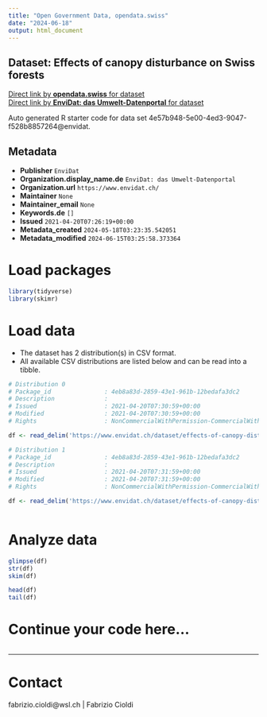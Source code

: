 ```yaml
---
title: "Open Government Data, opendata.swiss"
date: "2024-06-18"
output: html_document
---
```


## Dataset: Effects of canopy disturbance on Swiss forests



[Direct link by **opendata.swiss** for dataset](https://opendata.swiss/de/dataset/effects-of-canopy-disturbance-on-swiss-forests)<br>
[Direct link by **EnviDat: das Umwelt-Datenportal** for dataset](https://www.envidat.ch/#/metadata/effects-of-canopy-disturbance-on-swiss-forests)

Auto generated R starter code for data set 4e57b948-5e00-4ed3-9047-f528b8857264@envidat.

## Metadata

- **Publisher** `EnviDat`
- **Organization.display_name.de** `EnviDat: das Umwelt-Datenportal`
- **Organization.url** `https://www.envidat.ch/`
- **Maintainer** `None`
- **Maintainer_email** `None`
- **Keywords.de** `[]`
- **Issued** `2021-04-20T07:26:19+00:00`
- **Metadata_created** `2024-05-18T03:23:35.542051`
- **Metadata_modified** `2024-06-15T03:25:58.373364`


# Load packages

```r

library(tidyverse)
library(skimr)

```

# Load data

-   The dataset has 2 distribution(s) in CSV format.
-   All available CSV distributions are listed below and can be read into a tibble.

```r

# Distribution 0
# Package_id               : 4eb8a83d-2859-43e1-961b-12bedafa3dc2
# Description              : 
# Issued                   : 2021-04-20T07:30:59+00:00
# Modified                 : 2021-04-20T07:30:59+00:00
# Rights                   : NonCommercialWithPermission-CommercialWithPermission-ReferenceRequired

df <- read_delim('https://www.envidat.ch/dataset/effects-of-canopy-disturbance-on-swiss-forests/resource/0e3fddb2-66e9-44d7-b48b-36d1611dc815')

# Distribution 1
# Package_id               : 4eb8a83d-2859-43e1-961b-12bedafa3dc2
# Description              : 
# Issued                   : 2021-04-20T07:31:59+00:00
# Modified                 : 2021-04-20T07:31:59+00:00
# Rights                   : NonCommercialWithPermission-CommercialWithPermission-ReferenceRequired

df <- read_delim('https://www.envidat.ch/dataset/effects-of-canopy-disturbance-on-swiss-forests/resource/83a2907e-051c-41fa-8fbc-3aa62b318792')



```

# Analyze data

```r

glimpse(df)
str(df)
skim(df)

head(df)
tail(df)

```

# Continue your code here...

```r

```

------------------------------------------------------------------------

# Contact

fabrizio.cioldi@wsl.ch | Fabrizio Cioldi
